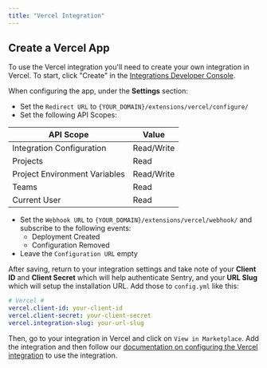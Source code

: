 ```yaml
---
title: "Vercel Integration"
---
```


## Create a Vercel App

To use the Vercel integration you'll need to create your own integration in Vercel. To start, click "Create" in the [Integrations Developer Console](https://vercel.com/dashboard/integrations/console).

When configuring the app, under the **Settings** section:

- Set the `Redirect URL` to `{YOUR_DOMAIN}/extensions/vercel/configure/`
- Set the following API Scopes:

| API Scope                     | Value      |
| ----------------------------- | ---------- |
| Integration Configuration     | Read/Write |
| Projects                      | Read       |
| Project Environment Variables | Read/Write |
| Teams                         | Read       |
| Current User                  | Read       |

- Set the `Webhook URL` to `{YOUR_DOMAIN}/extensions/vercel/webhook/` and subscribe to the following events:
  - Deployment Created
  - Configuration Removed
- Leave the `Configuration URL` empty

After saving, return to your integration settings and take note of your **Client ID** and **Client Secret** which will help authenticate Sentry, and your **URL Slug** which will setup the installation URL.
Add those to `config.yml` like this:

```yml
# Vercel #
vercel.client-id: your-client-id
vercel.client-secret: your-client-secret
vercel.integration-slug: your-url-slug
```

Then, go to your integration in Vercel and click on `View in Marketplace`. Add the integration and then follow our [documentation on configuring the Vercel integration](https://docs.sentry.io/product/integrations/deployment/vercel/#configure) to use the integration.
